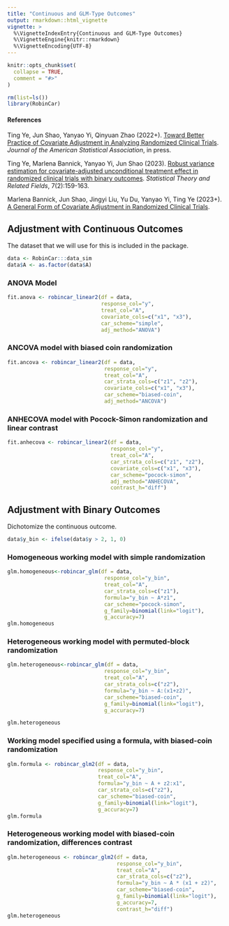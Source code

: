 ```yaml
---
title: "Continuous and GLM-Type Outcomes"
output: rmarkdown::html_vignette
vignette: >
  %\VignetteIndexEntry{Continuous and GLM-Type Outcomes}
  %\VignetteEngine{knitr::rmarkdown}
  %\VignetteEncoding{UTF-8}
---
```


```r
knitr::opts_chunk$set(
  collapse = TRUE,
  comment = "#>"
)
```

```r
rm(list=ls())
library(RobinCar)
```

#### References

Ting Ye, Jun Shao, Yanyao Yi, Qinyuan Zhao (2022+). [Toward Better Practice of Covariate Adjustment in Analyzing Randomized Clinical Trials](https://www.google.com/url?q=https%3A%2F%2Farxiv.org%2Fpdf%2F2009.11828.pdf&sa=D&sntz=1&usg=AOvVaw0OHre3-8OSKzqlaR2yaVrY). *Journal of the American Statistical Association*, in press.

Ting Ye, Marlena Bannick, Yanyao Yi, Jun Shao (2023). [Robust variance estimation for covariate-adjusted unconditional treatment effect in randomized clinical trials with binary outcomes](https://www.tandfonline.com/doi/full/10.1080/24754269.2023.2205802). *Statistical Theory and Related Fields*, 7(2):159-163.

Marlena Bannick, Jun Shao, Jingyi Liu, Yu Du, Yanyao Yi, Ting Ye (2023+). [A General Form of Covariate Adjustment in Randomized Clinical Trials](https://arxiv.org/abs/2306.10213).

## Adjustment with Continuous Outcomes

The dataset that we will use for this is included in the package.

```r
data <- RobinCar:::data_sim
data$A <- as.factor(data$A)
```

### ANOVA Model

```r
fit.anova <- robincar_linear2(df = data, 
                              response_col="y",
                              treat_col="A",
                              covariate_cols=c("x1", "x3"),
                              car_scheme="simple",
                              adj_method="ANOVA")
```

### ANCOVA model with biased coin randomization

```r
fit.ancova <- robincar_linear2(df = data, 
                               response_col="y",
                               treat_col="A",
                               car_strata_cols=c("z1", "z2"),
                               covariate_cols=c("x1", "x3"),
                               car_scheme="biased-coin",
                               adj_method="ANCOVA")

```

### ANHECOVA model with Pocock-Simon randomization and linear contrast

```r
fit.anhecova <- robincar_linear2(df = data, 
                                 response_col="y",
                                 treat_col="A",
                                 car_strata_cols=c("z1", "z2"),
                                 covariate_cols=c("x1", "x3"),
                                 car_scheme="pocock-simon",
                                 adj_method="ANHECOVA",
                                 contrast_h="diff")
```

## Adjustment with Binary Outcomes

Dichotomize the continuous outcome.
```r
data$y_bin <- ifelse(data$y > 2, 1, 0)
```

### Homogeneous working model with simple randomization

```r
glm.homogeneous<-robincar_glm(df = data,
                               response_col="y_bin",
                               treat_col="A",
                               car_strata_cols=c("z1"),
                               formula="y_bin ~ A*z1",
                               car_scheme="pocock-simon",
                               g_family=binomial(link="logit"),
                               g_accuracy=7)
glm.homogeneous
```

### Heterogeneous working model with permuted-block randomization

```r
glm.heterogeneous<-robincar_glm(df = data,
                               response_col="y_bin",
                               treat_col="A",
                               car_strata_cols=c("z2"),
                               formula="y_bin ~ A:(x1+z2)",
                               car_scheme="biased-coin",
                               g_family=binomial(link="logit"),
                               g_accuracy=7)

glm.heterogeneous
```

### Working model specified using a formula, with biased-coin randomization

```r
glm.formula <- robincar_glm2(df = data,
                             response_col="y_bin",
                             treat_col="A",
                             formula="y_bin ~ A + z2:x1",
                             car_strata_cols=c("z2"),
                             car_scheme="biased-coin",
                             g_family=binomial(link="logit"),
                             g_accuracy=7)
glm.formula
```

### Heterogeneous working model with biased-coin randomization, differences contrast

```r
glm.heterogeneous <- robincar_glm2(df = data,
                                   response_col="y_bin",
                                   treat_col="A",
                                   car_strata_cols=c("z2"),
                                   formula="y_bin ~ A * (x1 + z2)",
                                   car_scheme="biased-coin",
                                   g_family=binomial(link="logit"),
                                   g_accuracy=7,
                                   contrast_h="diff")
glm.heterogeneous
```
